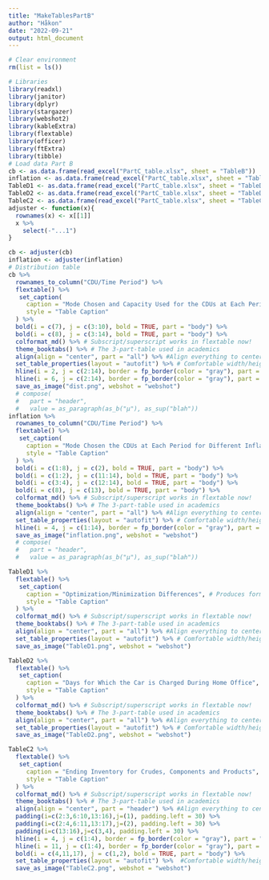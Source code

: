 ---
title: "MakeTablesPartB"
author: "Håkon"
date: "2022-09-21"
output: html_document
---

```{r cars}
# Clear environment
rm(list = ls())

# Libraries
library(readxl)
library(janitor)
library(dplyr)
library(stargazer)
library(webshot2)
library(kableExtra)
library(flextable)
library(officer)
library(ftExtra)
library(tibble)
# Load data Part B
cb <- as.data.frame(read_excel("PartC_table.xlsx", sheet = "TableB"))
inflation <- as.data.frame(read_excel("PartC_table.xlsx", sheet = "Table2"))
TableD1 <- as.data.frame(read_excel("PartC_table.xlsx", sheet = "TableD1"))
TableD2 <- as.data.frame(read_excel("PartC_table.xlsx", sheet = "TableD2"))
TableC2 <- as.data.frame(read_excel("PartC_table.xlsx", sheet = "TableC2"))
adjuster <- function(x){
  rownames(x) <- x[[1]]
  x %>% 
    select(-"...1")
}

cb <- adjuster(cb)
inflation <- adjuster(inflation)
# Distribution table
cb %>% 
  rownames_to_column("CDU/Time Period") %>% 
  flextable() %>%
   set_caption(
     caption = "Mode Chosen and Capacity Used for the CDUs at Each Period", # Produces formatted caption text
     style = "Table Caption"
  ) %>%
  bold(i = c(7), j = c(3:10), bold = TRUE, part = "body") %>% 
  bold(i = c(8), j = c(3:14), bold = TRUE, part = "body") %>% 
  colformat_md() %>% # Subscript/superscript works in flextable now!
  theme_booktabs() %>% # The 3-part-table used in academics
  align(align = "center", part = "all") %>% #Align everything to center
  set_table_properties(layout = "autofit") %>% # Comfortable width/height every cell
  hline(i = 2, j = c(2:14), border = fp_border(color = "gray"), part = "body") %>% 
  hline(i = 6, j = c(2:14), border = fp_border(color = "gray"), part = "body") %>% 
  save_as_image("dist.png", webshot = "webshot")
  # compose(
  #   part = "header",
  #   value = as_paragraph(as_b("µ"), as_sup("blah"))
inflation %>% 
  rownames_to_column("CDU/Time Period") %>% 
  flextable() %>%
   set_caption(
     caption = "Mode Chosen the CDUs at Each Period for Different Inflation Levels", # Produces formatted caption text
     style = "Table Caption"
  ) %>%
  bold(i = c(1:8), j = c(2), bold = TRUE, part = "body") %>%
  bold(i = c(1:2), j = c(11:14), bold = TRUE, part = "body") %>% 
  bold(i = c(3:4), j = c(12:14), bold = TRUE, part = "body") %>% 
  bold(i = c(8), j = c(13), bold = TRUE, part = "body") %>% 
  colformat_md() %>% # Subscript/superscript works in flextable now!
  theme_booktabs() %>% # The 3-part-table used in academics
  align(align = "center", part = "all") %>% #Align everything to center
  set_table_properties(layout = "autofit") %>% # Comfortable width/height every cell
  hline(i = 4, j = c(1:14), border = fp_border(color = "gray"), part = "body") %>% 
  save_as_image("inflation.png", webshot = "webshot")
  # compose(
  #   part = "header",
  #   value = as_paragraph(as_b("µ"), as_sup("blah"))

TableD1 %>% 
  flextable() %>%
   set_caption(
     caption = "Optimization/Minimization Differences", # Produces formatted caption text
     style = "Table Caption"
  ) %>%
  colformat_md() %>% # Subscript/superscript works in flextable now!
  theme_booktabs() %>% # The 3-part-table used in academics
  align(align = "center", part = "all") %>% #Align everything to center
  set_table_properties(layout = "autofit") %>% # Comfortable width/height every cell
  save_as_image("TableD1.png", webshot = "webshot")

TableD2 %>% 
  flextable() %>%
   set_caption(
     caption = "Days for Which the Car is Charged During Home Office", # Produces formatted caption text
     style = "Table Caption"
  ) %>%
  colformat_md() %>% # Subscript/superscript works in flextable now!
  theme_booktabs() %>% # The 3-part-table used in academics
  align(align = "center", part = "all") %>% #Align everything to center
  set_table_properties(layout = "autofit") %>% # Comfortable width/height every cell
  save_as_image("TableD2.png", webshot = "webshot")

TableC2 %>% 
  flextable() %>%
   set_caption(
     caption = "Ending Inventory for Crudes, Components and Products", # Produces formatted caption text
     style = "Table Caption"
  ) %>%
  colformat_md() %>% # Subscript/superscript works in flextable now!
  theme_booktabs() %>% # The 3-part-table used in academics
  align(align = "center", part = "header") %>% #Align everything to center
  padding(i=c(2:3,6:10,13:16),j=(1), padding.left = 30) %>% 
  padding(i=c(2:4,6:11,13:17),j=(2), padding.left = 30) %>% 
  padding(i=c(13:16),j=c(3,4), padding.left = 30) %>% 
  hline(i = 4, j = c(1:4), border = fp_border(color = "gray"), part = "body") %>%
  hline(i = 11, j = c(1:4), border = fp_border(color = "gray"), part = "body") %>%
  bold(i = c(4,11,17), j = c(1,2), bold = TRUE, part = "body") %>%
  set_table_properties(layout = "autofit") %>%  #Comfortable width/height every cell
  save_as_image("TableC2.png", webshot = "webshot")

```


